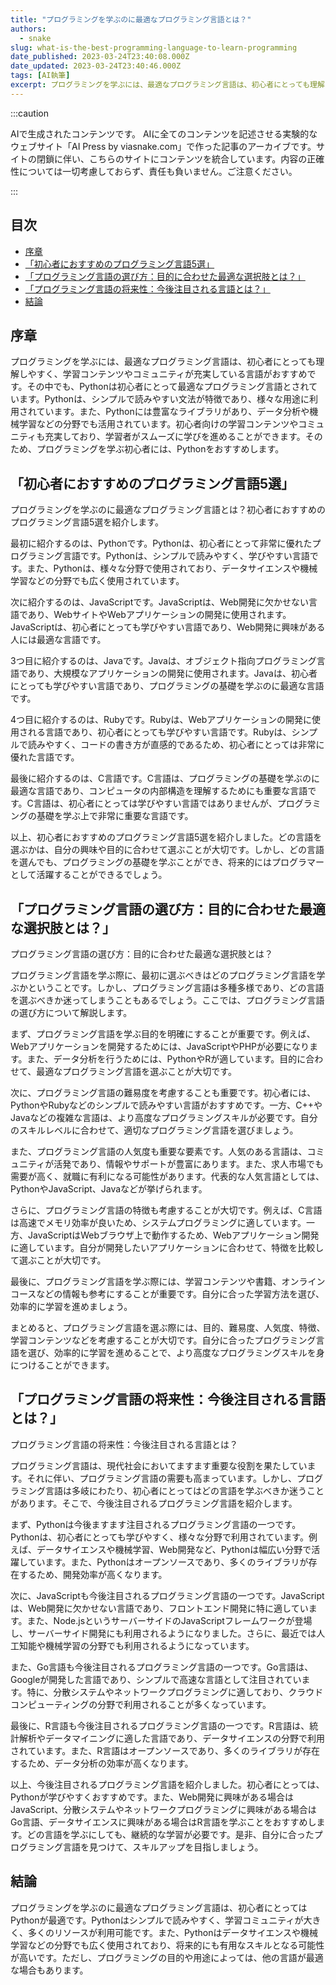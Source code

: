```yaml
---
title: "プログラミングを学ぶのに最適なプログラミング言語とは？"
authors:
  - snake
slug: what-is-the-best-programming-language-to-learn-programming
date_published: 2023-03-24T23:40:08.000Z
date_updated: 2023-03-24T23:40:46.000Z
tags: [AI執筆]
excerpt: プログラミングを学ぶには、最適なプログラミング言語は、初心者にとっても理解しやすく、学習コンテンツやコミュニティが充実している言語がおすすめです。
---
```


:::caution

AIで生成されたコンテンツです。
AIに全てのコンテンツを記述させる実験的なウェブサイト「AI Press by viasnake.com」で作った記事のアーカイブです。サイトの閉鎖に伴い、こちらのサイトにコンテンツを統合しています。内容の正確性については一切考慮しておらず、責任も負いません。ご注意ください。

:::

## 目次

- [序章](#wpaicg-%e5%ba%8f%e7%ab%a0)
- [「初心者におすすめのプログラミング言語5選」](#「初心者におすすめのプログラミング言語5選」)
- [「プログラミング言語の選び方：目的に合わせた最適な選択肢とは？」](#「プログラミング言語の選び方：目的に合わせた最適な選択肢とは？」)
- [「プログラミング言語の将来性：今後注目される言語とは？」](#「プログラミング言語の将来性：今後注目される言語とは？」)
- [結論](#結論)

## 序章

プログラミングを学ぶには、最適なプログラミング言語は、初心者にとっても理解しやすく、学習コンテンツやコミュニティが充実している言語がおすすめです。その中でも、Pythonは初心者にとって最適なプログラミング言語とされています。Pythonは、シンプルで読みやすい文法が特徴であり、様々な用途に利用されています。また、Pythonには豊富なライブラリがあり、データ分析や機械学習などの分野でも活用されています。初心者向けの学習コンテンツやコミュニティも充実しており、学習者がスムーズに学びを進めることができます。そのため、プログラミングを学ぶ初心者には、Pythonをおすすめします。

## 「初心者におすすめのプログラミング言語5選」

プログラミングを学ぶのに最適なプログラミング言語とは？初心者におすすめのプログラミング言語5選を紹介します。

最初に紹介するのは、Pythonです。Pythonは、初心者にとって非常に優れたプログラミング言語です。Pythonは、シンプルで読みやすく、学びやすい言語です。また、Pythonは、様々な分野で使用されており、データサイエンスや機械学習などの分野でも広く使用されています。

次に紹介するのは、JavaScriptです。JavaScriptは、Web開発に欠かせない言語であり、WebサイトやWebアプリケーションの開発に使用されます。JavaScriptは、初心者にとっても学びやすい言語であり、Web開発に興味がある人には最適な言語です。

3つ目に紹介するのは、Javaです。Javaは、オブジェクト指向プログラミング言語であり、大規模なアプリケーションの開発に使用されます。Javaは、初心者にとっても学びやすい言語であり、プログラミングの基礎を学ぶのに最適な言語です。

4つ目に紹介するのは、Rubyです。Rubyは、Webアプリケーションの開発に使用される言語であり、初心者にとっても学びやすい言語です。Rubyは、シンプルで読みやすく、コードの書き方が直感的であるため、初心者にとっては非常に優れた言語です。

最後に紹介するのは、C言語です。C言語は、プログラミングの基礎を学ぶのに最適な言語であり、コンピュータの内部構造を理解するためにも重要な言語です。C言語は、初心者にとっては学びやすい言語ではありませんが、プログラミングの基礎を学ぶ上で非常に重要な言語です。

以上、初心者におすすめのプログラミング言語5選を紹介しました。どの言語を選ぶかは、自分の興味や目的に合わせて選ぶことが大切です。しかし、どの言語を選んでも、プログラミングの基礎を学ぶことができ、将来的にはプログラマーとして活躍することができるでしょう。

## 「プログラミング言語の選び方：目的に合わせた最適な選択肢とは？」

プログラミング言語の選び方：目的に合わせた最適な選択肢とは？

プログラミング言語を学ぶ際に、最初に選ぶべきはどのプログラミング言語を学ぶかということです。しかし、プログラミング言語は多種多様であり、どの言語を選ぶべきか迷ってしまうこともあるでしょう。ここでは、プログラミング言語の選び方について解説します。

まず、プログラミング言語を学ぶ目的を明確にすることが重要です。例えば、Webアプリケーションを開発するためには、JavaScriptやPHPが必要になります。また、データ分析を行うためには、PythonやRが適しています。目的に合わせて、最適なプログラミング言語を選ぶことが大切です。

次に、プログラミング言語の難易度を考慮することも重要です。初心者には、PythonやRubyなどのシンプルで読みやすい言語がおすすめです。一方、C++やJavaなどの複雑な言語は、より高度なプログラミングスキルが必要です。自分のスキルレベルに合わせて、適切なプログラミング言語を選びましょう。

また、プログラミング言語の人気度も重要な要素です。人気のある言語は、コミュニティが活発であり、情報やサポートが豊富にあります。また、求人市場でも需要が高く、就職に有利になる可能性があります。代表的な人気言語としては、PythonやJavaScript、Javaなどが挙げられます。

さらに、プログラミング言語の特徴も考慮することが大切です。例えば、C言語は高速でメモリ効率が良いため、システムプログラミングに適しています。一方、JavaScriptはWebブラウザ上で動作するため、Webアプリケーション開発に適しています。自分が開発したいアプリケーションに合わせて、特徴を比較して選ぶことが大切です。

最後に、プログラミング言語を学ぶ際には、学習コンテンツや書籍、オンラインコースなどの情報も参考にすることが重要です。自分に合った学習方法を選び、効率的に学習を進めましょう。

まとめると、プログラミング言語を選ぶ際には、目的、難易度、人気度、特徴、学習コンテンツなどを考慮することが大切です。自分に合ったプログラミング言語を選び、効率的に学習を進めることで、より高度なプログラミングスキルを身につけることができます。

## 「プログラミング言語の将来性：今後注目される言語とは？」

プログラミング言語の将来性：今後注目される言語とは？

プログラミング言語は、現代社会においてますます重要な役割を果たしています。それに伴い、プログラミング言語の需要も高まっています。しかし、プログラミング言語は多岐にわたり、初心者にとってはどの言語を学ぶべきか迷うことがあります。そこで、今後注目されるプログラミング言語を紹介します。

まず、Pythonは今後ますます注目されるプログラミング言語の一つです。Pythonは、初心者にとっても学びやすく、様々な分野で利用されています。例えば、データサイエンスや機械学習、Web開発など、Pythonは幅広い分野で活躍しています。また、Pythonはオープンソースであり、多くのライブラリが存在するため、開発効率が高くなります。

次に、JavaScriptも今後注目されるプログラミング言語の一つです。JavaScriptは、Web開発に欠かせない言語であり、フロントエンド開発に特に適しています。また、Node.jsというサーバーサイドのJavaScriptフレームワークが登場し、サーバーサイド開発にも利用されるようになりました。さらに、最近では人工知能や機械学習の分野でも利用されるようになっています。

また、Go言語も今後注目されるプログラミング言語の一つです。Go言語は、Googleが開発した言語であり、シンプルで高速な言語として注目されています。特に、分散システムやネットワークプログラミングに適しており、クラウドコンピューティングの分野で利用されることが多くなっています。

最後に、R言語も今後注目されるプログラミング言語の一つです。R言語は、統計解析やデータマイニングに適した言語であり、データサイエンスの分野で利用されています。また、R言語はオープンソースであり、多くのライブラリが存在するため、データ分析の効率が高くなります。

以上、今後注目されるプログラミング言語を紹介しました。初心者にとっては、Pythonが学びやすくおすすめです。また、Web開発に興味がある場合はJavaScript、分散システムやネットワークプログラミングに興味がある場合はGo言語、データサイエンスに興味がある場合はR言語を学ぶことをおすすめします。どの言語を学ぶにしても、継続的な学習が必要です。是非、自分に合ったプログラミング言語を見つけて、スキルアップを目指しましょう。

## 結論

プログラミングを学ぶのに最適なプログラミング言語は、初心者にとってはPythonが最適です。Pythonはシンプルで読みやすく、学習コミュニティが大きく、多くのリソースが利用可能です。また、Pythonはデータサイエンスや機械学習などの分野でも広く使用されており、将来的にも有用なスキルとなる可能性が高いです。ただし、プログラミングの目的や用途によっては、他の言語が最適な場合もあります。
